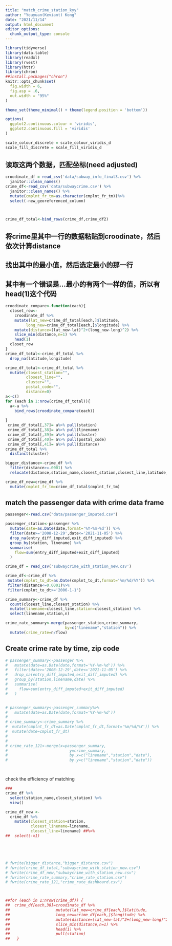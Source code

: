 ```yaml
---
title: "match_crime_station_kyy"
author: "Youyuan(Keviant) Kong"
date: "2021/11/14"
output: html_document
editor_options: 
  chunk_output_type: console
---
```


```r
library(tidyverse)
library(data.table)
library(readxl)
library(rvest)
library(httr)
library(chron)
##install.packages("chron")
knitr::opts_chunk$set(
  fig.width = 6,
  fig.asp = .6,
  out.width = "95%"
)

theme_set(theme_minimal() + theme(legend.position = 'bottom'))

options(
  ggplot2.continuous.colour = 'viridis',
  ggplot2.continuous.fill = 'viridis'
)

scale_colour_discrete = scale_colour_viridis_d
scale_fill_discrete = scale_fill_viridis_d
```


## 读取这两个数据，匹配坐标(need adjusted)
```r
croodinate_df = read_csv('data/subway_info_final3.csv') %>% 
  janitor::clean_names()
crime_df<-read_csv('data/subwaycrime.csv') %>% 
  janitor::clean_names() %>% 
  mutate(cmplnt_fr_tm=as.character(cmplnt_fr_tm))%>% 
  select(-new_georeferenced_column) 



crime_df_total<-bind_rows(crime_df,crime_df2)
```

## 将crime里其中一行的数据粘贴到croodinate，然后依次计算distance
## 找出其中的最小值，然后选定最小的那一行
## 其中有一个错误是...最小的有两个一样的值，所以有head(1)这个代码
```r
croodinate_compare<-function(each){
  closet_row<-
    croodinate_df %>% 
    mutate(lat_new=crime_df_total[each,]$latitude,
         long_new=crime_df_total[each,]$longitude) %>% 
    mutate(distance=(lat_new-lat)^2+(long_new-long)^2) %>% 
    slice_min(distance,n=1) %>% 
    head(1)
  closet_row
}
crime_df_total<-crime_df_total %>% 
  drop_na(latitude,longitude)

crime_df_total<-crime_df_total %>% 
  mutate(closest_station="",
         closest_line="",
         cluster="",
         postal_code="",
         distance=0)
a<-c()
for (each in 1:nrow(crime_df_total)){
  a<-a %>% 
    bind_rows(croodinate_compare(each))
 
}
 crime_df_total[,37]= a%>% pull(station)
 crime_df_total[,38]= a%>% pull(linename)
 crime_df_total[,39]= a%>% pull(cluster)
 crime_df_total[,40]= a%>% pull(postal_code)
 crime_df_total[,41]= a%>% pull(distance)
crime_df_total %>% 
  distinct(cluster)

bigger_distance<-crime_df %>% 
  filter(distance>=.0001) %>% 
  relocate(distance,station_name,closest_station,closest_line,latitude,longitude)

crime_df_new=crime_df %>% 
  mutate(cmplnt_fr_tm=crime_df_total$cmplnt_fr_tm)
```


## match the passenger data with crime data frame

```r
passenger<-read.csv("data/passenger_imputed.csv") 

passenger_station<-passenger %>% 
  mutate(date=as.Date(date,format='%Y-%m-%d')) %>% 
  filter(date>='2008-12-29',date<='2021-11-05') %>% 
  drop_na(entry_diff_imputed,exit_diff_imputed) %>% 
  group_by(station, linename) %>% 
  summarise(
    flow=sum(entry_diff_imputed+exit_diff_imputed)
  )

crime_df = read_csv('subwaycrime_with_station_new.csv')

crime_df<-crime_df %>% 
 mutate(cmplnt_to_dt=as.Date(cmplnt_to_dt,format='%m/%d/%Y')) %>% 
 filter(distance<=0.0001)%>% 
 filter(cmplnt_to_dt>='2006-1-1')

crime_summary<-crime_df %>% 
  count(closest_line,closest_station) %>% 
  mutate(linename=closest_line,station=closest_station) %>% 
  select(linename,station,n)

crime_rate_summary<-merge(passenger_station,crime_summary,
                          by=c("linename","station")) %>% 
  mutate(crime_rate=n/flow)
```


## Create crime rate by time, zip code

```r
# passenger_summary<-passenger %>% 
#   mutate(date=as.Date(date,format='%Y-%m-%d')) %>% 
#   filter(date>='2008-12-29',date<='2021-11-05') %>% 
#   drop_na(entry_diff_imputed,exit_diff_imputed) %>% 
#   group_by(station,linename,date) %>% 
#   summarise(
#     flow=sum(entry_diff_imputed+exit_diff_imputed)
#   )


# passenger_summary<-passenger_summary%>% 
#   mutate(date=as.Date(date,format='%Y-%m-%d'))
# 
# crime_summary<-crime_summary %>% 
#  mutate(cmplnt_fr_dt=as.Date(cmplnt_fr_dt,format='%m/%d/%Y')) %>% 
#  mutate(date=cmplnt_fr_dt)
# 
# 
# crime_rate_121<-merge(x=passenger_summary,
#                           y=crime_summary,
#                           by.x=c("linename","station","date"),
#                           by.y=c("linename","station","date")) 




```


check the efficiency of matching 

```r
###
crime_df %>% 
  select(station_name,closest_station) %>% 
  view()

crime_df_new <-
  crime_df %>% 
    mutate(closest_station=station,
           closest_linename=linename,
           closest_line=linename) ##%>% 
##  select(-x1)





# fwrite(bigger_distance,"bigger_distance.csv")
# fwrite(crime_df_total,"subwaycrime_with_station_new.csv")
# fwrite(crime_df_new,"subwaycrime_with_station_new.csv")
# fwrite(crime_rate_summary,"crime_rate_station.csv")
# fwrite(crime_rate_121,"crime_rate_dashboard.csv")



##for (each in 1:nrow(crime_df)) {
##  crime_df[each,38]=croodinate_df %>% 
##                    mutate(lat_new=crime_df[each,]$latitude,
##                    long_new=crime_df[each,]$longitude) %>% 
##                    mutate(distance=(lat_new-lat)^2+(long_new-long)^2) ##%>%
##                    slice_min(distance,n=1) %>% 
##                    head(1) %>% 
##                    pull(station)
##   }

```